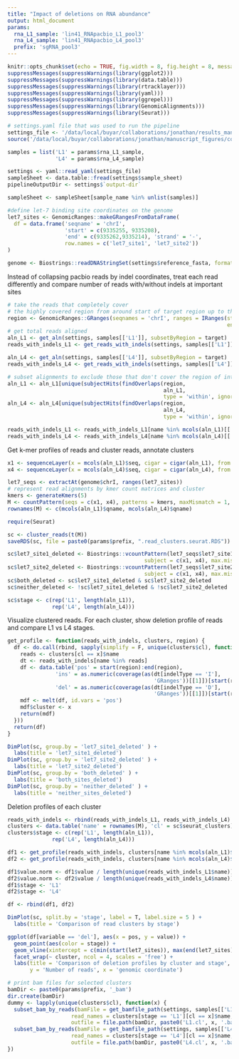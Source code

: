 ```yaml
---
title: "Impact of deletions on RNA abundance"
output: html_document
params: 
  rna_L1_sample: 'lin41_RNApacbio_L1_pool3'
  rna_L4_sample: 'lin41_RNApacbio_L4_pool3'
  prefix: 'sgRNA_pool3'
---
```


```r
knitr::opts_chunk$set(echo = TRUE, fig.width = 8, fig.height = 8, message = FALSE, warning = F)
suppressMessages(suppressWarnings(library(ggplot2)))
suppressMessages(suppressWarnings(library(data.table)))
suppressMessages(suppressWarnings(library(rtracklayer)))
suppressMessages(suppressWarnings(library(yaml)))
suppressMessages(suppressWarnings(library(ggrepel)))
suppressMessages(suppressWarnings(library(GenomicAlignments)))
suppressMessages(suppressWarnings(library(Seurat)))

# settings.yaml file that was used to run the pipeline 
settings_file <- '/data/local/buyar/collaborations/jonathan/results_manuscript/settings.yaml'
source('/data/local/buyar/collaborations/jonathan/manuscript_figures/collab_froelich_rajewsky_crispr/rna_analysis/functions.R')

samples = list('L1' = params$rna_L1_sample, 
               'L4' = params$rna_L4_sample)

settings <- yaml::read_yaml(settings_file)
sampleSheet <- data.table::fread(settings$sample_sheet)
pipelineOutputDir <- settings$`output-dir`

sampleSheet <- sampleSheet[sample_name %in% unlist(samples)]

#define let-7 binding site coordinates on the genome  
let7_sites <- GenomicRanges::makeGRangesFromDataFrame(
  df = data.frame('seqname' = 'chrI', 
                  'start' = c(9335255, 9335208), 
                  'end' = c(9335262,9335214), 'strand' = '-', 
                  row.names = c('let7_site1', 'let7_site2'))
)

genome <- Biostrings::readDNAStringSet(settings$reference_fasta, format = 'fasta')

```

Instead of collapsing pacbio reads by indel coordinates, treat each read differently and compare number of reads with/without indels at important sites

```r

# take the reads that completely cover 
# the highly covered region from around start of target region up to the first intron 
region <- GenomicRanges::GRanges(seqnames = 'chrI', ranges = IRanges(start = 9334840,
                                                                     end = 9336100))
# get total reads aligned 
aln_L1 <- get_aln(settings, samples[['L1']], subsetByRegion = target)
reads_with_indels_L1 <- get_reads_with_indels(settings, samples[['L1']])

aln_L4 <- get_aln(settings, samples[['L4']], subsetByRegion = target)
reads_with_indels_L4 <- get_reads_with_indels(settings, samples[['L4']])

# subset alignments to exclude those that don't cover the region of interest
aln_L1 <- aln_L1[unique(subjectHits(findOverlaps(region, 
                                                 aln_L1, 
                                                 type = 'within', ignore.strand = TRUE)))]
aln_L4 <- aln_L4[unique(subjectHits(findOverlaps(region, 
                                                 aln_L4, 
                                                 type = 'within', ignore.strand = TRUE)))]

reads_with_indels_L1 <- reads_with_indels_L1[name %in% mcols(aln_L1)[['qname']]]
reads_with_indels_L4 <- reads_with_indels_L4[name %in% mcols(aln_L4)[['qname']]]
```

Get k-mer profiles of reads and cluster reads, annotate clusters

```r
x1 <- sequenceLayer(x = mcols(aln_L1)$seq, cigar = cigar(aln_L1), from = 'query', to = 'pairwise')
x4 <- sequenceLayer(x = mcols(aln_L4)$seq, cigar = cigar(aln_L4), from = 'query', to = 'pairwise')

let7_seqs <- extractAt(genome$chrI, ranges(let7_sites))
# represent read alignments by kmer count matrices and cluster 
kmers <- generateKmers(5)
M <- countPattern(seqs = c(x1, x4), patterns = kmers, maxMismatch = 1, nCores = 50)
rownames(M) <- c(mcols(aln_L1)$qname, mcols(aln_L4)$qname)

require(Seurat)

sc <- cluster_reads(t(M))
saveRDS(sc, file = paste0(params$prefix, ".read_clusters.seurat.RDS"))

sc$let7_site1_deleted <- Biostrings::vcountPattern(let7_seqs$let7_site1, 
                                           subject = c(x1, x4), max.mismatch = 0) == 0
sc$let7_site2_deleted <- Biostrings::vcountPattern(let7_seqs$let7_site2, 
                                           subject = c(x1, x4), max.mismatch = 0) == 0
sc$both_deleted <- sc$let7_site1_deleted & sc$let7_site2_deleted
sc$neither_deleted <- !sc$let7_site1_deleted & !sc$let7_site2_deleted

sc$stage <- c(rep('L1', length(aln_L1)), 
              rep('L4', length(aln_L4)))
```

Visualize clustered reads. For each cluster, show deletion profile of reads and compare L1 vs L4 stages. 

```r
get_profile <- function(reads_with_indels, clusters, region) {
  df <- do.call(rbind, sapply(simplify = F, unique(clusters$cl), function(x) {
    reads <- clusters[cl == x]$name
    dt <- reads_with_indels[name %in% reads]
    df <- data.table('pos' = start(region):end(region), 
               'ins' = as.numeric(coverage(as(dt[indelType == 'I'], 
                                              'GRanges'))[[1]])[start(region):end(region)],
               'del' = as.numeric(coverage(as(dt[indelType == 'D'], 
                                              'GRanges'))[[1]])[start(region):end(region)])
    mdf <- melt(df, id.vars = 'pos')
    mdf$cluster <- x
    return(mdf)  
  }))
  return(df)
}
```

```r
DimPlot(sc, group.by = 'let7_site1_deleted' ) + 
  labs(title = 'let7_site1_deleted')
DimPlot(sc, group.by = 'let7_site2_deleted' ) +
  labs(title = 'let7_site2_deleted')
DimPlot(sc, group.by = 'both_deleted' ) +
  labs(title = 'both_sites_deleted')
DimPlot(sc, group.by = 'neither_deleted' ) +
  labs(title = 'neither_sites_deleted')
```

Deletion profiles of each cluster
```r
reads_with_indels <- rbind(reads_with_indels_L1, reads_with_indels_L4)
clusters <- data.table('name' = rownames(M), 'cl' = sc$seurat_clusters)
clusters$stage <- c(rep('L1', length(aln_L1)), 
              rep('L4', length(aln_L4)))

df1 <- get_profile(reads_with_indels, clusters[name %in% mcols(aln_L1)$qname], region)
df2 <- get_profile(reads_with_indels, clusters[name %in% mcols(aln_L4)$qname], region)

df1$value.norm <- df1$value / length(unique(reads_with_indels_L1$name))
df2$value.norm <- df2$value / length(unique(reads_with_indels_L4$name))
df1$stage <- 'L1'
df2$stage <- 'L4'

df <- rbind(df1, df2)

DimPlot(sc, split.by = 'stage', label = T, label.size = 5 ) + 
  labs(title = 'Comparison of read clusters by stage')

ggplot(df[variable == 'del'], aes(x = pos, y = value)) + 
  geom_point(aes(color = stage)) + 
  geom_vline(xintercept = c(min(start(let7_sites)), max(end(let7_sites)))) + 
  facet_wrap(~ cluster, ncol = 4, scales = 'free') + 
  labs(title = 'Comparison of deletion profiles by cluster and stage',
       y = 'Number of reads', x = 'genomic coordinate')

# print bam files for selected clusters 
bamDir <- paste0(params$prefix, '_bam')
dir.create(bamDir)
dummy <- lapply(unique(clusters$cl), function(x) {
  subset_bam_by_reads(bamFile = get_bamfile_path(settings, samples[['L1']]), 
                    read_names = clusters[stage == 'L1'][cl == x]$name, 
                    outfile = file.path(bamDir, paste0('L1.cl', x, '.bam')))
  subset_bam_by_reads(bamFile = get_bamfile_path(settings, samples[['L4']]), 
                    read_names = clusters[stage == 'L4'][cl == x]$name, 
                    outfile = file.path(bamDir, paste0('L4.cl', x, '.bam')))
})


```







